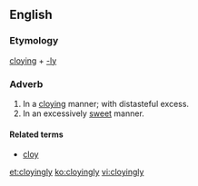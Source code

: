 ==English==

===Etymology===
[[cloying]] + [[-ly]]

===Adverb===
{{en-adv}}

# In a [[cloying]] manner; with distasteful excess.
# In an excessively [[sweet]] manner.

====Related terms====
* [[cloy]]

[[et:cloyingly]]
[[ko:cloyingly]]
[[vi:cloyingly]]